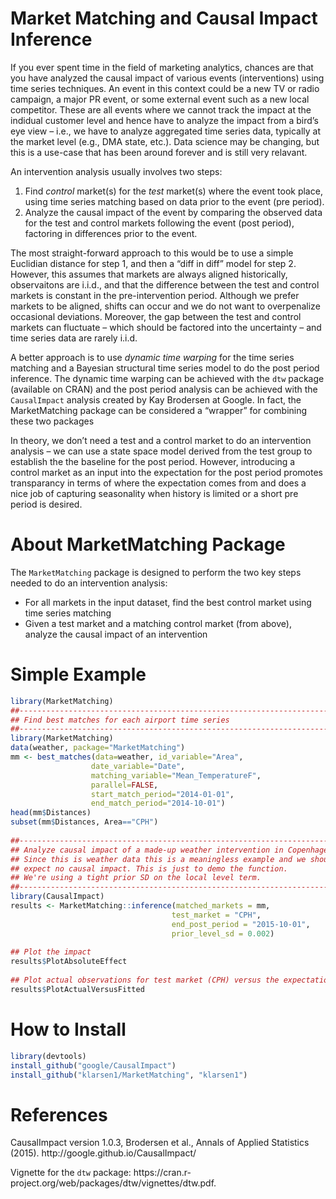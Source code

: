 # Market Matching and Causal Impact Inference
If you ever spent time in the field of marketing analytics, chances are that you have analyzed the causal impact of various events (interventions) using time series techniques. An event in this context could be a new TV or radio campaign, a major PR event, or some external event such as a new local competitor. These are all events where we cannot track the impact at the indidual customer level and hence have to analyze the impact from a bird's eye view – i.e., we have to analyze aggregated time series data, typically at the market level (e.g., DMA state, etc.). Data science may be changing, but this is a use-case that has been around forever and is still very relavant.  

An intervention analysis usually involves two steps:

1. Find *control* market(s) for the *test* market(s) where the event took place, using time series matching based on data prior to the event (pre period).
2. Analyze the causal impact of the event by comparing the observed data for the test and control markets following the event (post period), factoring in differences prior to the event. 

The most straight-forward approach to this would be to use a simple Euclidian distance for step 1, and then a "diff in diff" model for step 2. However, this assumes that markets are always aligned historically, observaitons are i.i.d., and that the difference between the test and control markets is constant in the pre-intervention period. Although we prefer markets to be aligned, shifts can occur and we do not want to overpenalize occasional deviations. Moreover, the gap between the test and control markets can fluctuate – which should be factored into the uncertainty – and time series data are rarely i.i.d.

A better approach is to use *dynamic time warping* for the time series matching and a Bayesian structural time series model to do the post period inference. The dynamic time warping can be achieved with the `dtw` package (available on CRAN) and the post period analysis can be achieved with the `CausalImpact` analysis created by Kay Brodersen at Google. In fact, the MarketMatching package can be considered a "wrapper" for combining these two packages

In theory, we don't need a test and a control market to do an intervention analysis – we can use a state space model derived from the test group to establish the the baseline for the post period. However, introducing a control market as an input into the expectation for the post period promotes transparancy in terms of where the expectation comes from and does a nice job of capturing seasonality when history is limited or a short pre period is desired. 

# About MarketMatching Package

The `MarketMatching` package is designed to perform the two key steps needed to do an intervention analysis:

* For all markets in the input dataset, find the best control market using time series matching
* Given a test market and a matching control market (from above), analyze the causal impact of an intervention

# Simple Example
```r
library(MarketMatching)
##-----------------------------------------------------------------------
## Find best matches for each airport time series
##-----------------------------------------------------------------------
library(MarketMatching)
data(weather, package="MarketMatching")
mm <- best_matches(data=weather, id_variable="Area", 
                  date_variable="Date", 
                  matching_variable="Mean_TemperatureF", 
                  parallel=FALSE, 
                  start_match_period="2014-01-01",
                  end_match_period="2014-10-01")
head(mm$Distances)
subset(mm$Distances, Area=="CPH")
 
##-----------------------------------------------------------------------
## Analyze causal impact of a made-up weather intervention in Copenhagen
## Since this is weather data this is a meaningless example and we should 
## expect no causal impact. This is just to demo the function.
## We're using a tight prior SD on the local level term.
##-----------------------------------------------------------------------
library(CausalImpact)
results <- MarketMatching::inference(matched_markets = mm, 
                                    test_market = "CPH", 
                                    end_post_period = "2015-10-01",
                                    prior_level_sd = 0.002)
 
## Plot the impact
results$PlotAbsoluteEffect
 
## Plot actual observations for test market (CPH) versus the expectation (based on the control)
results$PlotActualVersusFitted
```

# How to Install
```r
library(devtools)
install_github("google/CausalImpact")
install_github("klarsen1/MarketMatching", "klarsen1")
```

# References
CausalImpact version 1.0.3, Brodersen et al., Annals of Applied Statistics (2015). http://google.github.io/CausalImpact/

Vignette for the `dtw` package: https://cran.r-project.org/web/packages/dtw/vignettes/dtw.pdf.